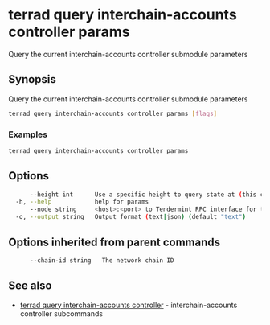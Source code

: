 # terrad query interchain-accounts controller params

Query the current interchain-accounts controller submodule parameters

## Synopsis

Query the current interchain-accounts controller submodule parameters

```sh Terrad
terrad query interchain-accounts controller params [flags]
```

### Examples

```sh Terrad
terrad query interchain-accounts controller params
```

## Options

```sh Terrad
      --height int      Use a specific height to query state at (this can error if the node is pruning state)
  -h, --help            help for params
      --node string     <host>:<port> to Tendermint RPC interface for this chain (default "tcp://localhost:26657")
  -o, --output string   Output format (text|json) (default "text")
```

## Options inherited from parent commands

```sh Terrad
      --chain-id string   The network chain ID
```

## See also

* [terrad query interchain-accounts controller](terrad_query_interchain-accounts_controller.mdx)	 - interchain-accounts controller subcommands


